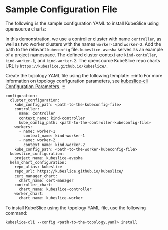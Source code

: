 # Sample Configuration File
The following is the sample configuration YAML to install KubeSlice using opensource charts:

In this demonstration, we use a controller cluster with name `controller`, as well as two worker clusters with the 
names `worker-1`and `worker-2`. Add the path to the relavant `kubeconfig` file. `kubeslice-avesha` serves as an example of a project namespace.
The defined cluster context  are `kind-contoller`, `kind-worker-1`, and `kind-worker-2`.
The opensource KubeSlice repo charts URL is `https://kubeslice.github.io/kubeslice/`.

Create the topology YAML file using the following template:
:::info
For more information on topology configuration parameters, see [kubeslice-cli Configuration Parameters](/versioned_docs/version-0.4.0/reference/kubeslice-cli-configuration-parameters.mdx).
:::

```
configuration:
  cluster_configuration:
    kube_config_path: <path-to-the-kubeconfig-file>
    controller:
      name: controller
      context_name: kind-controller
      kube_config_path: <path-to-the-controller-kubeconfig-file>
    workers:
      - name: worker-1
        context_name: kind-worker-1
      - name: worker-2
        context_name: kind-worker-2
    kube_config_path: <path-to-the-worker-kubeconfig-file>
  kubeslice_configuration:
    project_name: kubeslice-avesha
  helm_chart_configuration:
    repo_alias: kubeslice
    repo_url: https://kubeslice.github.io/kubeslice/
    cert_manager_chart:
      chart_name: cert-manager
    controller_chart:
      chart_name: kubeslice-controller
    worker_chart:
      chart_name: kubeslice-worker
```
To install KubeSlice using the topology YAML file, use the following command:
```
kubeslice-cli --config <path-to-the-topology.yaml> install
```